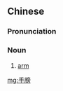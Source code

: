 ==Chinese==
{{zh-forms}}

===Pronunciation===
{{zh-pron
|m=shǒubǎng
|cat=n
}}

===Noun===
{{zh-noun}}

# [[arm]]

[[mg:手膀]]